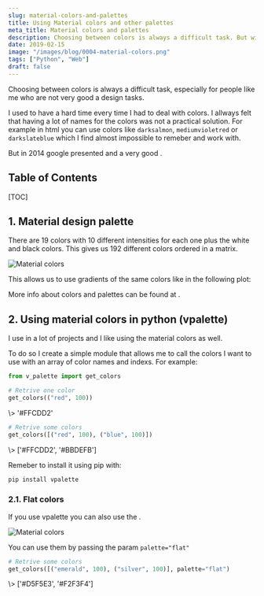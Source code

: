 ```yaml
---
slug: material-colors-and-palettes
title: Using Material colors and other palettes
meta_title: Material colors and palettes
description: Choosing between colors is always a difficult task. But with the material design palette it is possible to solve most of color related problems easily.
date: 2019-02-15
image: "/images/blog/0004-material-colors.png"
tags: ["Python", "Web"]
draft: false
---
```


<script type="module" src="/js/posts/0004-plots-colors.js"></script>

Choosing between colors is always a difficult task, especially for people like me who are not very good a design tasks.

I used to have a hard time every time I had to deal with colors. I allways felt that having a lot of names for the colors was not a practical solution. For example in html you can use colors like `darksalmon`, `mediumvioletred` or `darkslateblue` which I find almost impossible to remeber and work with.

But in 2014 google presented <FancyLink linkText="Material Design" url="https://material.io/"/> and a very good <FancyLink linkText="Color palette" url="https://material.io/design/color/the-color-system.html#color-usage-palettes" company="material"/>.

## Table of Contents

[TOC]

## 1. Material design palette

There are 19 colors with 10 different intensities for each one plus the white and black colors. This gives us 192 different colors ordered in a matrix.

![Material colors](../../images/posts/2019/0004-material_colors.svg)

This allows us to use gradients of the same colors like in the following plot:

<canvas id="plot-colors"></canvas>

More info about colors and palettes can be found at <FancyLink linkText="HTML Color codes" url="https://htmlcolorcodes.com/color-chart/"/>.

## 2. Using material colors in python (vpalette)

I use <FancyLink linkText="Plotly" url="https://plotly.com/"/> in a lot of projects and I like using the material colors as well.

To do so I create a simple module <FancyLink linkText="Vpalette" url="https://github.com/villoro/vpalette" dark="true"/> that allows me to call the colors I want to use with an array of color names and indexs. For example:

```python
from v_palette import get_colors

# Retrive one color
get_colors(("red", 100))
```
<TerminalOutput className="mb-6">
  \> '#FFCDD2'
</TerminalOutput>

```python
# Retrive some colors
get_colors([("red", 100), ("blue", 100)])
```
<TerminalOutput>
  \> ['#FFCDD2', '#BBDEFB']
</TerminalOutput>

Remeber to install it using pip with:

```sh
pip install vpalette
```

### 2.1. Flat colors

If you use vpalette you can also use the <FancyLink linkText="Flat colors" url="https://htmlcolorcodes.com/color-chart/flat-design-color-chart/"/>.

![Material colors](../../images/posts/2019/0004-flat_colors.svg)

You can use them by passing the param `palette="flat"`

```python
# Retrive some colors
get_colors([("emerald", 100), ("silver", 100)], palette="flat")
```
<TerminalOutput>
  \> ['#D5F5E3', '#F2F3F4']
</TerminalOutput>
